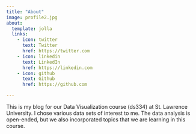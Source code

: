 ```yaml
---
title: "About"
image: profile2.jpg
about:
  template: jolla
  links:
    - icon: twitter
      text: Twitter
      href: https://twitter.com
    - icon: linkedin
      text: LinkedIn
      href: https://linkedin.com
    - icon: github
      text: Github
      href: https://github.com

---
```


This is my blog for our Data Visualization course (ds334) at St. Lawrence University. I chose various data sets of interest to me. The data analysis is open-ended, but we also incorporated topics that we are learning in this course. 

